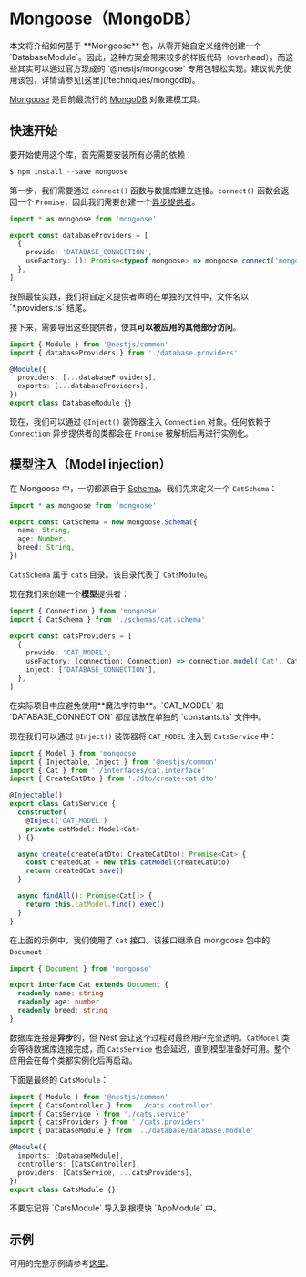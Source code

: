 # Mongoose（MongoDB）

<CalloutInfo type="warning">
  本文将介绍如何基于 **Mongoose** 包，从零开始自定义组件创建一个
  `DatabaseModule`。因此，这种方案会带来较多的样板代码（overhead），而这些其实可以通过官方现成的
  `@nestjs/mongoose` 专用包轻松实现。建议优先使用该包，详情请参见[这里](/techniques/mongodb)。
</CalloutInfo>

[Mongoose](https://mongoosejs.com) 是目前最流行的 [MongoDB](https://www.mongodb.org/) 对象建模工具。

## 快速开始

要开始使用这个库，首先需要安装所有必需的依赖：

```ts
$ npm install --save mongoose
```

第一步，我们需要通过 `connect()` 函数与数据库建立连接。`connect()` 函数会返回一个 `Promise`，因此我们需要创建一个[异步提供者](/fundamentals/async-components)。

```ts filename='database.providers.ts'
import * as mongoose from 'mongoose'

export const databaseProviders = [
  {
    provide: 'DATABASE_CONNECTION',
    useFactory: (): Promise<typeof mongoose> => mongoose.connect('mongodb://localhost/nest'),
  },
]
```

<CalloutInfo>
  按照最佳实践，我们将自定义提供者声明在单独的文件中，文件名以 `*.providers.ts` 结尾。
</CalloutInfo>

接下来，需要导出这些提供者，使其**可以被应用的其他部分访问**。

```ts filename='database.module.ts'
import { Module } from '@nestjs/common'
import { databaseProviders } from './database.providers'

@Module({
  providers: [...databaseProviders],
  exports: [...databaseProviders],
})
export class DatabaseModule {}
```

现在，我们可以通过 `@Inject()` 装饰器注入 `Connection` 对象。任何依赖于 `Connection` 异步提供者的类都会在 `Promise` 被解析后再进行实例化。

## 模型注入（Model injection）

在 Mongoose 中，一切都源自于 [Schema](https://mongoosejs.com/docs/guide.html)。我们先来定义一个 `CatSchema`：

```ts filename='schemas/cat.schema.ts'
import * as mongoose from 'mongoose'

export const CatSchema = new mongoose.Schema({
  name: String,
  age: Number,
  breed: String,
})
```

`CatsSchema` 属于 `cats` 目录。该目录代表了 `CatsModule`。

现在我们来创建一个**模型**提供者：

```ts filename='cats.providers.ts'
import { Connection } from 'mongoose'
import { CatSchema } from './schemas/cat.schema'

export const catsProviders = [
  {
    provide: 'CAT_MODEL',
    useFactory: (connection: Connection) => connection.model('Cat', CatSchema),
    inject: ['DATABASE_CONNECTION'],
  },
]
```

<CalloutInfo type="warning">
  在实际项目中应避免使用**魔法字符串**。`CAT_MODEL` 和 `DATABASE_CONNECTION` 都应该放在单独的
  `constants.ts` 文件中。
</CalloutInfo>

现在我们可以通过 `@Inject()` 装饰器将 `CAT_MODEL` 注入到 `CatsService` 中：

```ts filename='cats.service.ts'
import { Model } from 'mongoose'
import { Injectable, Inject } from '@nestjs/common'
import { Cat } from './interfaces/cat.interface'
import { CreateCatDto } from './dto/create-cat.dto'

@Injectable()
export class CatsService {
  constructor(
    @Inject('CAT_MODEL')
    private catModel: Model<Cat>
  ) {}

  async create(createCatDto: CreateCatDto): Promise<Cat> {
    const createdCat = new this.catModel(createCatDto)
    return createdCat.save()
  }

  async findAll(): Promise<Cat[]> {
    return this.catModel.find().exec()
  }
}
```

在上面的示例中，我们使用了 `Cat` 接口。该接口继承自 mongoose 包中的 `Document`：

```ts
import { Document } from 'mongoose'

export interface Cat extends Document {
  readonly name: string
  readonly age: number
  readonly breed: string
}
```

数据库连接是**异步**的，但 Nest 会让这个过程对最终用户完全透明。`CatModel` 类会等待数据库连接完成，而 `CatsService` 也会延迟，直到模型准备好可用。整个应用会在每个类都实例化后再启动。

下面是最终的 `CatsModule`：

```ts filename='cats.module.ts'
import { Module } from '@nestjs/common'
import { CatsController } from './cats.controller'
import { CatsService } from './cats.service'
import { catsProviders } from './cats.providers'
import { DatabaseModule } from '../database/database.module'

@Module({
  imports: [DatabaseModule],
  controllers: [CatsController],
  providers: [CatsService, ...catsProviders],
})
export class CatsModule {}
```

<CalloutInfo>
  <div>不要忘记将 `CatsModule` 导入到根模块 `AppModule` 中。</div>
</CalloutInfo>

## 示例

可用的完整示例请参考[这里](https://github.com/nestjs/nest/tree/master/sample/14-mongoose-base)。

